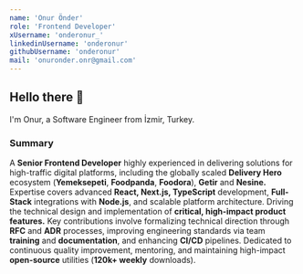 ```yaml
---
name: 'Onur Önder'
role: 'Frontend Developer'
xUsername: 'onderonur_'
linkedinUsername: 'onderonur'
githubUsername: 'onderonur'
mail: 'onuronder.onr@gmail.com'
---
```


## Hello there 👋

I'm Onur, a Software Engineer from İzmir, Turkey.

### Summary

A **Senior Frontend Developer** highly experienced in delivering solutions for high-traffic digital platforms, including the globally scaled **Delivery Hero** ecosystem (**Yemeksepeti**, **Foodpanda**, **Foodora**), **Getir** and **Nesine.** Expertise covers advanced **React, Next.js, TypeScript** development, **Full-Stack** integrations with **Node.js**, and scalable platform architecture. Driving the technical design and implementation of **critical, high-impact product features.** Key contributions involve formalizing technical direction through **RFC** and **ADR** processes, improving engineering standards via team **training** and **documentation**, and enhancing **CI/CD** pipelines. Dedicated to continuous quality improvement, mentoring, and maintaining high-impact **open-source** utilities (**120k+ weekly** downloads).
